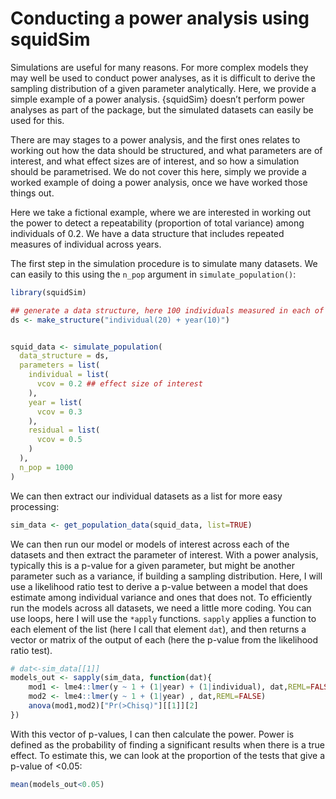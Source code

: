 # Conducting a power analysis using squidSim {#power}

Simulations are useful for many reasons. For more complex models they may well be used to conduct power analyses, as it is difficult to derive the sampling distribution of a given parameter analytically. Here, we provide a simple example of a power analysis. {squidSim} doesn't perform power analyses as part of the package, but the simulated datasets can easily be used for this. 

There are may stages to a power analysis, and the first ones relates to working out how the data should be structured, and what parameters are of interest, and what effect sizes are of interest, and so how a simulation should be parametrised. We do not cover this here, simply we provide a worked example of doing a power analysis, once we have worked those things out.

Here we take a fictional example, where we are interested in working out the power to detect a repeatability (proportion of total variance) among individuals of 0.2. We have a data structure that includes repeated measures of individual across years. 

The first step in the simulation procedure is to simulate many datasets. We can easily to this using the `n_pop` argument in `simulate_population()`:

```r
library(squidSim)

## generate a data structure, here 100 individuals measured in each of 10 years
ds <- make_structure("individual(20) + year(10)")


squid_data <- simulate_population(
  data_structure = ds,
  parameters = list(
    individual = list(
      vcov = 0.2 ## effect size of interest
    ),
    year = list(
      vcov = 0.3
    ),
    residual = list(
      vcov = 0.5
    )
  ),
  n_pop = 1000
)
```

We can then extract our individual datasets as a list for more easy processing:
```r
sim_data <- get_population_data(squid_data, list=TRUE)
```

We can then run our model or models of interest across each of the datasets and then extract the parameter of interest. With a power analysis, typically this is a p-value for a given parameter, but might be another parameter such as a variance, if building a sampling distribution. Here, I will use a likelihood ratio test to derive a p-value between a model that does estimate among individual variance and ones that does not. To efficiently run the models across all datasets, we need a little more coding. You can use loops, here I will use the `*apply` functions. `sapply` applies a function to each element of the list (here I call that element `dat`), and then returns a vector or matrix of the output of each (here the p-value from the likelihood ratio test).

```r
# dat<-sim_data[[1]]
models_out <- sapply(sim_data, function(dat){
	mod1 <- lme4::lmer(y ~ 1 + (1|year) + (1|individual), dat,REML=FALSE)
	mod2 <- lme4::lmer(y ~ 1 + (1|year) , dat,REML=FALSE)
	anova(mod1,mod2)["Pr(>Chisq)"][[1]][2]
})	
```

With this vector of p-values, I can then calculate the power. Power is defined as the probability of finding a significant results when there is a true effect. To estimate this, we can look at the proportion of the tests that give a p-value of <0.05:

```r
mean(models_out<0.05)
```

